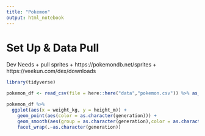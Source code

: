 ```yaml
---
title: "Pokemon"
output: html_notebook
---
```


# Set Up & Data Pull

Dev Needs
+ pull sprites 
  + https://pokemondb.net/sprites
  + https://veekun.com/dex/downloads

```r
library(tidyverse)
```

```r
pokemon_df <- read_csv(file = here::here("data","pokemon.csv")) %>% as_tibble()
```



```r
pokemon_df %>% 
  ggplot(aes(x = weight_kg, y = height_m)) + 
    geom_point(aes(color = as.character(generation))) + 
    geom_smooth(aes(group = as.character(generation),color = as.character(generation))) +
    facet_wrap(.~as.character(generation))
```

